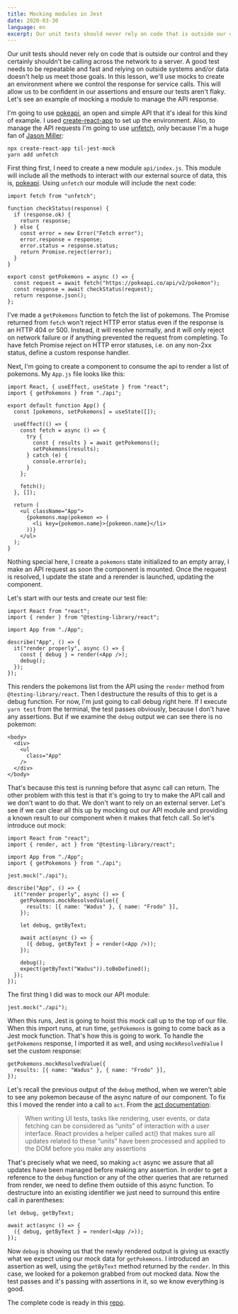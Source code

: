 ```yaml
---
title: Mocking modules in Jest
date: 2020-03-30
language: en
excerpt: Our unit tests should never rely on code that is outside our control and they certainly shouldn't be calling across the network to a server. A good test needs to be repeatable and fast and relying on outside systems and/or data doesn't help us meet those goals.
---
```


Our unit tests should never rely on code that is outside our control and they certainly shouldn't be calling across the network to a server. A good test needs to be repeatable and fast and relying on outside systems and/or data doesn't help us meet those goals. In this lesson, we'll use mocks to create an environment where we control the response for service calls. This will allow us to be confident in our assertions and ensure our tests aren't flaky. Let's see an example of mocking a module to manage the API response.

I'm going to use [pokeapi][], an open and simple API that it's ideal for this kind of example. I used [create-react-app][] to set up the environment. Also, to manage the API requests I'm going to use [unfetch][], only because I'm a huge fan of [Jason Miller][]:

```
npx create-react-app til-jest-mock
yarn add unfetch
```

First thing first, I need to create a new module `api/index.js`. This module will include all the methods to interact with our external source of data, this is, [pokeapi][]. Using `unfetch` our module will include the next code:

```
import fetch from "unfetch";

function checkStatus(response) {
  if (response.ok) {
    return response;
  } else {
    const error = new Error("Fetch error");
    error.response = response;
    error.status = response.status;
    return Promise.reject(error);
  }
}

export const getPokemons = async () => {
  const request = await fetch("https://pokeapi.co/api/v2/pokemon");
  const response = await checkStatus(request);
  return response.json();
};
```

I've made a `getPokemons` function to fetch the list of pokemons. The Promise returned from `fetch` won't reject HTTP error status even if the response is an HTTP 404 or 500. Instead, it will resolve normally, and it will only reject on network failure or if anything prevented the request from completing. To have fetch Promise reject on HTTP error statuses, i.e. on any non-2xx status, define a custom response handler.

Next, I'm going to create a component to consume the api to render a list of pokemons. My `App.js` file looks like this:

```
import React, { useEffect, useState } from "react";
import { getPokemons } from "./api";

export default function App() {
  const [pokemons, setPokemons] = useState([]);

  useEffect(() => {
    const fetch = async () => {
      try {
        const { results } = await getPokemons();
        setPokemons(results);
      } catch (e) {
        console.error(e);
      }
    };

    fetch();
  }, []);

  return (
    <ul className="App">
      {pokemons.map(pokemon => (
        <li key={pokemon.name}>{pokemon.name}</li>
      ))}
    </ul>
  );
}
```

Nothing special here, I create a `pokemons` state initialized to an empty array, I make an API request as soon the component is mounted. Once the request is resolved, I update the state and a rerender is launched, updating the component.

Let's start with our tests and create our test file:

```
import React from "react";
import { render } from "@testing-library/react";

import App from "./App";

describe("App", () => {
  it("render properly", async () => {
    const { debug } = render(<App />);
    debug();
  });
});
```

This renders the pokemons list from the API using the `render` method from `@testing-library/react`. Then I destructure the results of this to get is a debug function. For now, I'm just going to call debug right here. If I execute `yarn test` from the terminal, the test passes obviously, because I don't have any assertions. But if we examine the `debug` output we can see there is no pokemon:

```
<body>
  <div>
    <ul
      class="App"
    />
  </div>
</body>
```

That's because this test is running before that async call can return. The other problem with this test is that it's going to try to make the API call and we don't want to do that. We don't want to rely on an external server. Let's see if we can clear all this up by mocking out our API module and providing a known result to our component when it makes that fetch call. So let's introduce out mock:

```
import React from "react";
import { render, act } from "@testing-library/react";

import App from "./App";
import { getPokemons } from "./api";

jest.mock("./api");

describe("App", () => {
  it("render properly", async () => {
    getPokemons.mockResolvedValue({
      results: [{ name: "Wadus" }, { name: "Frodo" }],
    });

    let debug, getByText;

    await act(async () => {
      ({ debug, getByText } = render(<App />));
    });

    debug();
    expect(getByText("Wadus")).toBeDefined();
  });
});
```

The first thing I did was to mock our API module:

```
jest.mock("./api");
```

When this runs, Jest is going to hoist this mock call up to the top of our file. When this import runs, at run time, `getPokemons` is going to come back as a Jest mock function. That's how this is going to work. To handle the `getPokemons` response, I imported it as well, and using `mockResolvedValue` I set the custom response:

```
getPokemons.mockResolvedValue({
  results: [{ name: "Wadus" }, { name: "Frodo" }],
});
```

Let's recall the previous output of the `debug` method, when we weren't able to see any pokemon because of the async nature of our component. To fix this I moved the render into a call to `act`. From the [act documentation][]:

> When writing UI tests, tasks like rendering, user events, or data fetching can be considered as “units” of interaction with a user interface. React provides a helper called act() that makes sure all updates related to these “units” have been processed and applied to the DOM before you make any assertions

That's precisely what we need, so making `act` async we assure that all updates have been managed before making any assertion. In order to get a reference to the `debug` function or any of the other queries that are returned from render, we need to define them outside of this async function. To destructure into an existing identifier we just need to surround this entire call in parentheses:

```
let debug, getByText;

await act(async () => {
  ({ debug, getByText } = render(<App />));
});
```

Now `debug` is showing us that the newly rendered output is giving us exactly what we expect using our mock data for `getPokemons`. I introduced an assertion as well, using the `getByText` method returned by the `render`. In this case, we looked for a pokemon grabbed from out mocked data. Now the test passes and it's passing with assertions in it, so we know everything is good.

The complete code is ready in this [repo][].

[pokeapi]: https://pokeapi.co/
[create-react-app]: https://create-react-app.dev/
[unfetch]: https://github.com/developit/unfetch
[caveats]: https://github.com/developit/unfetch#caveats
[jason miller]: https://github.com/developit
[act documentation]: https://reactjs.org/docs/testing-recipes.html#act
[repo]: https://github.com/nobuti/til-jest-mock
